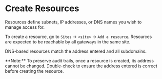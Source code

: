 
# Create Resources

Resources define subnets, IP addresses, or DNS names you wish to manage access
for.

To create a resource, go to `Sites` -> `<site>` -> `Add a resource`. Resources
are expected to be reachable by all gateways in the same site.

DNS-based resources match the address entered and all subdomains.

<Alert color="warning">
  **Note:** To preserve audit trails, once a resource is created, its address
  cannot be changed. Double-check to ensure the address entered is correct
  before creating the resource.
</Alert>
